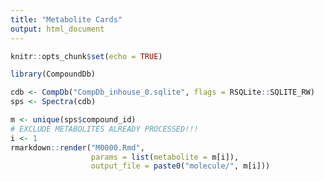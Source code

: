 ```yaml
---
title: "Metabolite Cards"
output: html_document
---
```


```r
knitr::opts_chunk$set(echo = TRUE)
```

```r
library(CompoundDb)
```

```r
cdb <- CompDb("CompDb_inhouse_0.sqlite", flags = RSQLite::SQLITE_RW)
sps <- Spectra(cdb)

m <- unique(sps$compound_id)
# EXCLUDE METABOLITES ALREADY PROCESSED!!!
i <- 1
rmarkdown::render("M0000.Rmd", 
                  params = list(metabolite = m[i]),
                  output_file = paste0("molecule/", m[i]))
```

